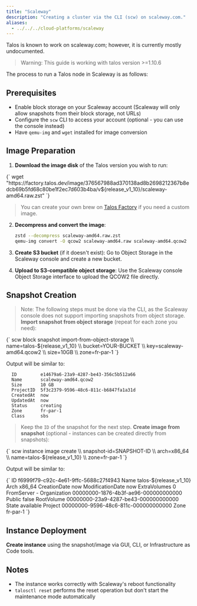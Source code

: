 ```yaml
---
title: "Scaleway"
description: "Creating a cluster via the CLI (scw) on scaleway.com."
aliases:
  - ../../../cloud-platforms/scaleway
---
```



Talos is known to work on scaleway.com; however, it is currently mostly undocumented.

> Warning: This guide is working with talos version >=1.10.6

The process to run a Talos node in Scaleway is as follows:

## Prerequisites

- Enable block storage on your Scaleway account (Scaleway will only allow snapshots from their block storage, not URLs)
- Configure the `scw` CLI to access your account (optional - you can use the console instead)
- Have `qemu-img` and `wget` installed for image conversion

## Image Preparation

1. **Download the image disk** of the Talos version you wish to run:

  <CodeBlock lang="sh">
    {`
   wget "https://factory.talos.dev/image/376567988ad370138ad8b2698212367b8edcb69b5fd68c80be1f2ec7d603b4ba/v${release_v1_10}/scaleway-amd64.raw.zst"
   `}
   </CodeBlock>

   > You can create your own brew on [Talos Factory](https://factory.talos.dev) if you need a custom image.
2. **Decompress and convert the image**:

   ```bash
   zstd --decompress scaleway-amd64.raw.zst
   qemu-img convert -O qcow2 scaleway-amd64.raw scaleway-amd64.qcow2
   ```

3. **Create S3 bucket** (if it doesn't exist):
   Go to Object Storage in the Scaleway console and create a new bucket.

4. **Upload to S3-compatible object storage**:
   Use the Scaleway console Object Storage interface to upload the QCOW2 file directly.

## Snapshot Creation

> Note: The following steps must be done via the CLI, as the Scaleway console does not support importing snapshots from object storage.
**Import snapshot from object storage** (repeat for each zone you need):

  <CodeBlock lang="sh">
    {`
    scw block snapshot import-from-object-storage \\ 
      name=talos-${release_v1_10} \\ 
      bucket=YOUR-BUCKET \\ 
      key=scaleway-amd64.qcow2 \\ 
      size=10GB \\ 
      zone=fr-par-1
  `}
  </CodeBlock>

  Output will be similar to:

  ```text
    ID         e14679a6-23a9-4287-be43-356c5b512a66
    Name       scaleway-amd64.qcow2
    Size       10 GB
    ProjectID  5f3c2379-9596-48c6-811c-b6847fa1a31d
    CreatedAt  now
    UpdatedAt  now
    Status     creating
    Zone       fr-par-1
    Class      sbs
  ```

  > Keep the `ID` of the snapshot for the next step.
**Create image from snapshot** (optional - instances can be created directly from snapshots):

  <CodeBlock lang="sh">
    {`
   scw instance image create \\ 
     snapshot-id=SNAPSHOT-ID \\ 
     arch=x86_64 \\ 
     name=talos-${release_v1_10} \\ 
     zone=fr-par-1
  `}
  </CodeBlock>

  Output will be similar to:

  <CodeBlock lang="txt">
  {`
  ID                f6999f79-c92c-4e61-9ffc-5688c27f4943
  Name              talos-${release_v1_10}
  Arch              x86_64
  CreationDate      now
  ModificationDate  now
  ExtraVolumes      0
  FromServer        -
  Organization      00000000-1876-4b3f-ae96-000000000000
  Public            false
  RootVolume        00000000-23a9-4287-be43-000000000000
  State             available
  Project           00000000-9596-48c6-811c-000000000000
  Zone              fr-par-1
`}
  </CodeBlock>

## Instance Deployment

**Create instance** using the snapshot/image via GUI, CLI, or Infrastructure as Code tools.

## Notes

- The instance works correctly with Scaleway's reboot functionality
- `talosctl reset` performs the reset operation but don't start the maintenance mode automatically
